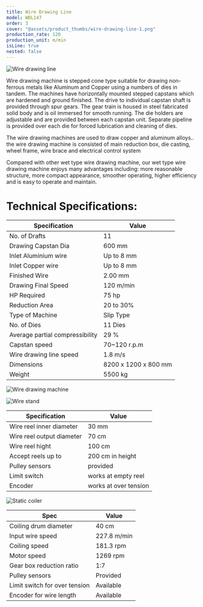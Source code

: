 ```yaml
---
title: Wire Drawing Line
model: WDL147
order: 3
cover: "@assets/product_thumbs/wire-drawing-line-1.png"
production_rate: 120
production_unit: m/min
isLine: true
nested: false
---
```



![Wire drawing line](@assets/article_images/wire-drawing-line-1/wire-drawing-line-1_01.png)

Wire drawing machine is stepped cone type suitable for drawing non-ferrous metals like Aluminum and Copper using a numbers of dies in tandem. The machines have horizontally mounted stepped capstans which are hardened and ground finished. The drive to individual capstan shaft is provided through spur gears. The gear train is housed in steel fabricated solid body and is oil immersed for smooth running. The die holders are adjustable and are provided between each capstan unit. Separate pipeline is provided over each die for forced lubrication and cleaning of dies.

The wire drawing machines are used to draw copper and aluminum alloys.. the wire drawing machine is consisted of main reduction box, die casting, wheel frame, wire brace and electrical control system

Compared with other wet type wire drawing machine, our wet type wire drawing machine enjoys many advantages including: more reasonable structure, more compact appearance, smoother operating, higher efficiency and is easy to operate and maintain.

# Technical Specifications:

| **Specification**               | **Value**            |
| ------------------------------- | -------------------- |
| No. of Drafts                   | 11                   |
| Drawing Capstan Dia             | 600 mm               |
| Inlet Aluminium wire            | Up to 8 mm           |
| Inlet Copper wire               | Up to 8 mm           |
| Finished Wire                   | 2.00 mm              |
| Drawing Final Speed             | 120 m/min            |
| HP Required                     | 75 hp                |
| Reduction Area                  | 20 to 30%            |
| Type of Machine                 | Slip Type            |
| No. of Dies                     | 11 Dies              |
| Average partial compressibility | 29 %                 |
| Capstan speed                   | 70~120 r.p.m         |
| Wire drawing line speed         | 1.8 m/s              |
| Dimensions                      | 8200 x 1200 x 800 mm |
| Weight                          | 5500 kg              |

![ Wire drawing machine](@assets/article_images/wire-drawing-line-1/wire-drawing-line-1_02.png)

<a href="/en/products/en/wire-stand">
	<ProductHead title="Wire holding Stand" model="WS071" />
</a>

![Wire stand](@assets/article_images/wire-drawing-line-1/wire-drawing-line-1_03.png)

| Specification             | Value                 |
| ------------------------- | --------------------- |
| Wire reel inner diameter  | 30 mm                 |
| Wire reel output diameter | 70 cm                 |
| Wire reel hight           | 100 cm                |
| Accept reels up to        | 200 cm in height      |
| Pulley sensors            | provided              |
| Limit switch              | works at empty reel   |
| Encoder                   | works at over tension |

<a href="/en/products/en/static-coiler">
	<ProductHead title="Static coiler" model="SC075" />
</a>

![Static coiler](@assets/article_images/wire-drawing-line-1/wire-drawing-line-1_04.png)

| Spec                          | Value       |
| ----------------------------- | ----------- |
| Coiling drum diameter         | 40 cm       |
| Input wire speed              | 227.8 m/min |
| Coiling speed                 | 181.3 rpm   |
| Motor speed                   | 1269 rpm    |
| Gear box reduction ratio      | 1:7         |
| Pulley sensors                | Provided    |
| Limit switch for over tension | Available   |
| Encoder for wire length       | Available   |
